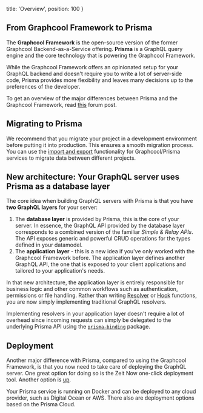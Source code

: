   title: 'Overview',
  position: 100
}


## From Graphcool Framework to Prisma

The **Graphcool Framework** is the open-source version of the former Graphcool Backend-as-a-Service offering. **Prisma** is a GraphQL query engine and the core technology that is powering the Graphcool Framework.

While the Graphcool Framework offers an opinionated setup for your GraphQL backend and doesn't require you to write a lot of server-side code, Prisma provides more flexibility and leaves many decisions up to the preferences of the developer.

To get an overview of the major differences between Prisma and the Graphcool Framework, read [this](https://www.graph.cool/forum/t/graphcool-framework-and-prisma/2237) forum post.

## Migrating to Prisma

We recommend that you migrate your project in a development environment before putting it into production. This ensures a smooth migration process. You can use the [import and export](jsw9) functionality for Graphcool/Prisma services to migrate data between different projects.

## New architecture: Your GraphQL server uses Prisma as a database layer

The core idea when building GraphQL servers with Prisma is that you have **two GraphQL layers** for your server:

1. The **database layer** is provided by Prisma, this is the core of your server. In essence, the GraphQL API provided by the database layer corresponds to a combined version of the familiar _Simple & Relay APIs_. The API exposes generic and powerful CRUD operations for the types defined in your datamodel.
2. The **application layer** - this is a new idea if you've only worked with the Graphcool Framework before. The application layer defines another GraphQL API, the one that is exposed to your client applications and tailored to your application's needs.

In that new architecture, the application layer is entirely responsible for business logic and other common workflows such as authentication, permissions or file handling. Rather than writing [Resolver](https://www.graph.cool/docs/reference/functions/resolvers-su6wu3yoo2) or [Hook](https://www.graph.cool/docs/reference/functions/hooks-pa6guruhaf) functions, you are now simply implementing traditional GraphQL resolvers.

Implementing resolvers in your application layer doesn't require a lot of overhead since incoming requests can simply be delegated to the underlying Prisma API using the [`prisma-binding`](https://github.com/prismagraphql/prisma-binding) package.

## Deployment

Another major difference with Prisma, compared to using the Graphcool Framework, is that you now need to take care of deploying the GraphQL server. One great option for doing so is the Zeit Now one-click deployment tool. Another option is [up](https://up.docs.apex.sh).

Your Prisma service is running on Docker and can be deployed to any cloud provider, such as Digital Ocean or AWS. There also are deployment options based on the Prisma Cloud.
